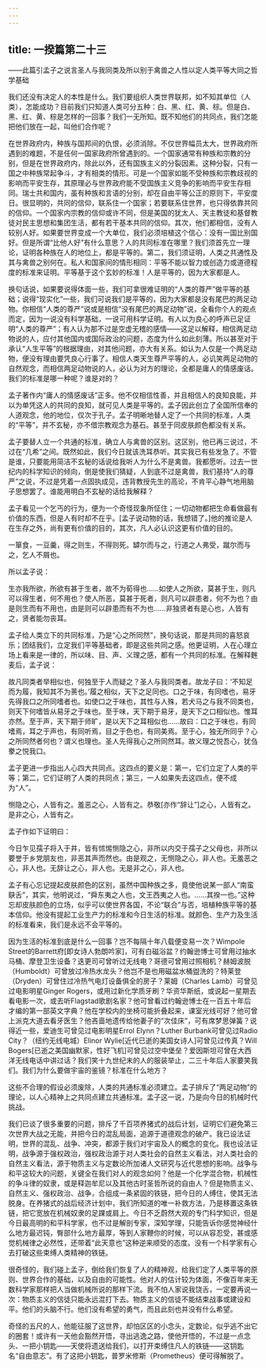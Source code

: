 ```yaml
---
---
---
```

title: 一揆篇第二十三
---




——此篇引孟子之说言圣人与我同类及所以别于禽兽之人性以定人类平等大同之哲学基础

我们还没有决定人的本性是什么。我们要组织人类世界联邦，如不知其单位（人类），怎能成功？目前我们只知道人类可分五种：白、黑、红、黄、棕。但是白、黑、红、黄、棕是怎样的一回事？我们一无所知。既不知他们的共同点，我们怎能把他们放在一起，叫他们合作呢？

在世界政府内，种族与国邦间的仇恨，必须消除。不仅世界幅员太大，世界政府所遇到的难题，不是任何一国家政府所曾遇到的。一个国家通常有种族和宗教的分别，但是在世界政府内，除此以外，还有国族主义的分裂因素。这种分裂，只有一国之中种族常起争斗，才有相类的情形。可是一个国家如能不受种族和宗教歧视的影响而平安生存，其原理必与世界政府能不受国族主义竞争的影响而平安生存相同。瑞士共和国内，虽有种族和言语的分别，却在自由平等公正的原则下，平安度日。很显明的，共同的信仰，联系住一个国家；若要联系住世界，也只得依靠共同的信仰。一个国家内宗教的信仰或许不同，但是美国的犹太人、天主教徒和基督教徒对民主思想和集团生活，都有若干基本共同的信仰。其次，他们都相信，没有人较别人好。如果要世界变成一个大单位，我们必须培植这个信心：没有一国比别国好。但是所谓“比他人好”有什么意思？人的共同标准在哪里？我们须首先立一理论，证明各种族在人的地位上，都是平等的。第二，我们须证明，人类之共通性及其与禽兽之别何在。私人和国家间的情形相同：平等不能以智力或创造力或道德程度的标准来证明。平等基于这个玄妙的标准！人是平等的，因为大家都是人。

换句话说，如果要说得体面一些，我们可拿很难证明的“人类的尊严”做平等的基础；说得“现实化”一些，我们可说我们是平等的，因为大家都是没有尾巴的两足动物。你相信“人类的尊严”说或是相信“没有尾巴的两足动物”说，全看你个人的观点而定，因为一说没有科学基础，一说可用科学证明。有人以为良心的呼声已足证明“人类的尊严”；有人认为那不过是空虚无稽的感情——这足以解释，相信两足动物说的人，应付其他国内或国际政治的问题，态度为什么如此刻薄。所以甚至对于承认“人生平等”的根据理由，对其他问题，亦大有关系。如认为人仅是一个两足动物，便没有理由要凭良心行事了。相信人类天生尊严平等的人，必讥笑两足动物的自然观念，而相信两足动物说的人，必认为对方的理论，全都是庸人的情感废话。我们的标准是哪一种呢？谁是对的？

孟子著作内“庸人的情感废话”正多。他不仅相信性善，并且相信人的良知良能，并以为单凭这人的共同的良知，就可见人类是平等的。孟子因此创立了全国所信奉的人道观念，他的地位，仅次于孔子。孟子明晰地替人定了一个共同的标准，人类的“平等”，并不玄秘，亦不借宗教观念为基石。甚至于同皮肤颜色都没有关系。

孟子要替人立一个共通的标准，确立人与禽兽的区别。这区别，他已再三说过，不过在“几希”之间。既然如此，我们今日就该洗耳恭听。其实我已有些发急了。不管是谁，只要能用简洁不玄秘的话说给我听人为什么不是禽兽。我都愿听。过去一世纪内的科学知识的倾向，倒是使我们猜疑，人到底不过是禽兽，我们基持“人的尊严”之说，不过是凭着一点固执成见，违背教授先生的高论，不肯平心静气地用脑子思想罢了。谁能用明白不玄秘的话给我解释？

孟子看见一个乞丐的行为，便为一个奇怪现象所怔住；一切动物都把生命看做最有价值的东西，但是人有时却不在乎。[孟子说动物的话，我想错了。]他的推论是人在生存之外，尚有更有价值的目的，其次，凡人必认识这更有价值的目的。

一箪食，一豆羹，得之则生，不得则死。罅尔而与之，行道之人弗受，蹴尔而与之，乞人不屑也。

所以孟子说：

生亦我所欲，所欲有甚于生者，故不为荀得也……如使人之所欲，莫甚于生，则凡可以得生者，何不用也？使人所恶，莫甚于死者，则凡可以辟患者，何不为也？由是则生而有不用也，由是则可以辟患而有不为也……非独贤者有是心也，人皆有之，贤者能勿丧耳。

孟子给人类立下的共同标准，乃是“心之所同然”，换句话说，那是共同的喜怒哀乐；团结我们，立定我们平等基础者，即是这些共同之感。他更证明，人在心理立场上看来是一律的，所以味、目、声、义理之感，都有一个共同的标准。在解释麰麦后，孟子说：

故凡同类者举相似也，何独至于人而疑之？圣人与我同类者。故龙子曰：‘不知足而为履，我知其不为蒉也。’履之相似，天下之足同也。口之于味，有同嗜也，易牙先得我口之所同嗜者也。如使口之于味也，其性与人殊，若犬马之与我不同类也，则天下何嗜皆从易牙之于味也。至于味，天下期于易牙，是天下之口相似也。惟耳亦然。至于声，天下期于师旷，是以天下之耳相似也……故曰：口之于味也，有同嗜焉，耳之于声也，有同听焉，目之于色也，有同美焉。至于心，独无所同乎？心之所同然者何也？谓义也理也。圣人先得我心之所同然耳。故义理之悦吾心，犹刍豢之悦我口。

孟子更进一步指出人心四大共同点。这四点的要义是：第一，它们立定了人类的平等；第二，它们证明了人类的共同点；第三，一人如果失去这四点，便不成为“人”。

恻隐之心，人皆有之。羞恶之心，人皆有之。恭敬[亦作“辞让”]之心，人皆有之。是非之心，人皆有之。

孟子作如下证明曰：

今日乍见孺子将入于井，皆有怵惕恻隐之心，非所以内交于孺子之父母也，非所以要誉于乡党朋友也，非恶其声而然也。由是观之，无恻隐之心，非人也。无羞恶之心，非人也。无辞让之心，非人也。无是非之心，非人也。

孟子有心忘记提起皮肤颜色的区别，虽然中国种族之多，竟使他说某一部人“南蛮鴃舌”，其实，他明说过，“舜东夷之人也，文王西夷之人也。……其揆一也。”这种忘却皮肤颜色的立场，似乎可以使世界各国，不论“联合”与否，培植种族平等的基本信仰。他没有提起工业生产力的标准和今日生活的标准。就颜色、生产力及生活的标准看来，我们是永远不会平等的。

因为生活的标准到底是什么一回事？岂不每隔十年八载便变易一次？Wimpole Street的Barrett府[即女诗人勃朗吟家]，可有白磁浴盆？约翰逊博士可曾用过抽水马桶、摩登卫生设备？迭更司可曾听过无线电？哥德可曾用过照相机？赫姆波脱（Humboldt）可曾放过冷热水龙头？他岂不是也用磁盆水桶盥洗的？特莱登（Dryden）可曾住过冷热气电灯设备俱全的房子？莱姆（Charles Lamb）可曾见过电影明星Ginger Rogers，或用过新化学质牙刷？华资华斯纸，或说起一星期去看电影一次，或去听Flagstad歌剧名家？他可曾看过约翰逊博士在一百五十年后才编的第一部英文字典？他在学校内的坐椅可能折叠起来，课室光线可好？他可曾上派克大道去看牙医生？他吝啬地遗传给他妻子的“次佳床”，可有席梦思弹簧？说得近一些，爱迪生可曾见过电影明星Errol Elynn？Luther Burbank可曾见过Radio City？（纽约无线电城）Elinor Wylie[近代已逝的美国女诗人]可曾见过传真？Will Bogers[已逝之美国幽默家，性好飞机]可曾见过空中堡垒？爱因斯坦可曾在大西洋无线电话中讲过话？我们笑十九世纪末的人的服装举止，二三十年后人家要笑我们。我们为什么要做宇宙的鉴镜？标准在什么地方？

这些不合理的假设必须废除，人类的共通标准必须建立。孟子排斥了“两足动物”的理论，以人心精神上之共同点建立共通标准。孟子这一说，乃是向今日的机械时代挑战。

我们已谈了很多重要的问题，排斥了千百项养猪式的战后计划，证明它们避免第三次世界大战之无能，并把今日的混乱局面，追源于道德观念的破产。我已设法证明，世界的混乱、战争、冲突，都源于我们对宇宙及人的概念的变化。我也设法证明，战争源于强权政治，强权政治源于对人类社会的自然主义看法，对人类社会的自然主义看法，源于物质主义与定数论所加诸人文研究与近代思想的影响。战争与和平这较大的问题，关键全在我们对人的观念如何？他是一个化学混合物，机械性的争斗律的奴隶，或是释迦牟尼以及其他古时圣哲所说的自由人？但是物质主义、自然主义、强权政治、战争，合组成一条紧固的铁链，把今日的人缚住，使其无法脱身。在养猪式的战后经济计划中，我们所知道的唯一补救方法，乃是移置这条铁链，把它宽放在机械奴隶的足踝或肩上。今日不乏蔚然大观的专门科学知识，但是今日最高明的和平科学家，也不过是解剖专家，深知学理，只能告诉你感觉神经什么地方最迟钝，臀部什么地方最厚，等到人家鞭你的时候，可以从容忍受，甚或感觉机械律之必然性，还带着“此天意也”这种逆来顺受的态度。没有一个科学家有心去打破这些束缚人类精神的铁链。

很奇怪的，我们碰上孟子，倒给我们恢复了人的精神观，给我们定了人类平等的原则、世界合作的基础，以及自由的可能性。他对人的估计较为体面，不像百年来无数科学家那样把人当做机械所说的那样下流。我不怕人家说我饶舌，一定要再说一次：物质主义的信徒只能永远混打下去。物质主义的信徒不能结束战事或建设和平。他们的头脑不行。他们没有希望的勇气，而且此刻也并没有什么希望。

奇怪的五尺的人，他能征服了这世界，却怕区区的小念头，定数论，似乎逃不出它的圈套！或许有一天他会豁然开悟，寻出逃逸之路，使他开悟的，不过是一点念头、一把小钥匙——天使将遗送给我们，以打开束缚住凡人的铁链——这钥匙名“自由意志”。有了这把小钥匙，普罗米修斯（Prometheus）便可得解脱了。